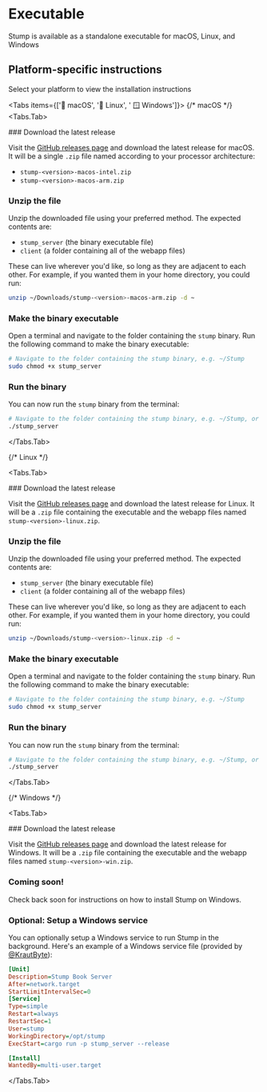 
# Executable

Stump is available as a standalone executable for macOS, Linux, and Windows

## Platform-specific instructions

Select your platform to view the installation instructions

<Tabs items={['🍎 macOS', '🐧 Linux', ' 🪟 Windows']}>
{/* macOS */}
<Tabs.Tab>

<Steps>
### Download the latest release

Visit the [GitHub releases page](https://github.com/stumpapp/stump/releases) and download the latest release for macOS. It will be a single `.zip` file named according to your processor architecture:

- `stump-<version>-macos-intel.zip`
- `stump-<version>-macos-arm.zip`

### Unzip the file

Unzip the downloaded file using your preferred method. The expected contents are:

- `stump_server` (the binary executable file)
- `client` (a folder containing all of the webapp files)

These can live wherever you'd like, so long as they are adjacent to each other. For example, if you wanted them in your home directory, you could run:

```bash copy
unzip ~/Downloads/stump-<version>-macos-arm.zip -d ~
```

### Make the binary executable

Open a terminal and navigate to the folder containing the `stump` binary. Run the following command to make the binary executable:

```sh copy
# Navigate to the folder containing the stump binary, e.g. ~/Stump
sudo chmod +x stump_server
```

### Run the binary

You can now run the `stump` binary from the terminal:

```bash copy
# Navigate to the folder containing the stump binary, e.g. ~/Stump, or be sure to include the full path to the binary
./stump_server
```

</Steps>

</Tabs.Tab>

{/* Linux */}

<Tabs.Tab>

<Steps>
### Download the latest release

Visit the [GitHub releases page](https://github.com/stumpapp/stump/releases) and download the latest release for Linux. It will be a `.zip` file containing the executable and the webapp files named `stump-<version>-linux.zip`.

### Unzip the file

Unzip the downloaded file using your preferred method. The expected contents are:

- `stump_server` (the binary executable file)
- `client` (a folder containing all of the webapp files)

These can live wherever you'd like, so long as they are adjacent to each other. For example, if you wanted them in your home directory, you could run:

```bash copy
unzip ~/Downloads/stump-<version>-linux.zip -d ~
```

### Make the binary executable

Open a terminal and navigate to the folder containing the `stump` binary. Run the following command to make the binary executable:

```bash copy
# Navigate to the folder containing the stump binary, e.g. ~/Stump
sudo chmod +x stump_server
```

### Run the binary

You can now run the `stump` binary from the terminal:

```bash
# Navigate to the folder containing the stump binary, e.g. ~/Stump, or be sure to include the full path to the binary
./stump_server
```

</Steps>

</Tabs.Tab>

{/* Windows */}

<Tabs.Tab>

<Steps>
### Download the latest release

Visit the [GitHub releases page](https://github.com/stumpapp/stump/releases) and download the latest release for Windows. It will be a `.zip` file containing the executable and the webapp files named `stump-<version>-win.zip`.

### Coming soon!

Check back soon for instructions on how to install Stump on Windows.

### Optional: Setup a Windows service

You can optionally setup a Windows service to run Stump in the background. Here's an example of a Windows service file (provided by [@KrautByte](https://github.com/KrautByte)):

```ini copy
[Unit]
Description=Stump Book Server
After=network.target
StartLimitIntervalSec=0
[Service]
Type=simple
Restart=always
RestartSec=1
User=stump
WorkingDirectory=/opt/stump
ExecStart=cargo run -p stump_server --release

[Install]
WantedBy=multi-user.target
```

</Steps>

</Tabs.Tab>

</Tabs>
